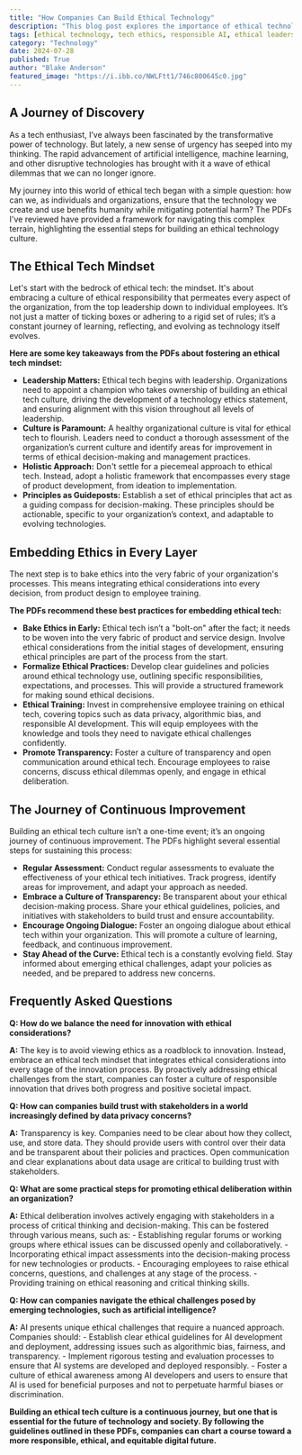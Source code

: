 ```yaml
---
title: "How Companies Can Build Ethical Technology"
description: "This blog post explores the importance of ethical technology development, outlining practical steps for companies to cultivate an ethical tech culture, embed ethical principles into processes, and navigate the ethical challenges of emerging technologies like AI."
tags: [ethical technology, tech ethics, responsible AI, ethical leadership, data privacy, algorithmic bias, ethical decision-making, company culture, innovation, ethical guidelines, transparency, stakeholder engagement, continuous improvement]
category: "Technology"
date: 2024-07-28
published: True
author: "Blake Anderson"
featured_image: "https://i.ibb.co/NWLFtt1/746c800645c0.jpg"
---
```



##  A Journey of Discovery

As a tech enthusiast, I’ve always been fascinated by the transformative power of technology. But lately, a new sense of urgency has seeped into my thinking. The rapid advancement of artificial intelligence, machine learning, and other disruptive technologies has brought with it a wave of ethical dilemmas that we can no longer ignore.  

My journey into this world of ethical tech began with a simple question: how can we, as individuals and organizations, ensure that the technology we create and use benefits humanity while mitigating potential harm? The PDFs I've reviewed have provided a framework for navigating this complex terrain, highlighting the essential steps for building an ethical technology culture.

## The Ethical Tech Mindset

Let's start with the bedrock of ethical tech: the mindset. It's about embracing a culture of ethical responsibility that permeates every aspect of the organization, from the top leadership down to individual employees. It’s not just a matter of ticking boxes or adhering to a rigid set of rules; it’s a constant journey of learning, reflecting, and evolving as technology itself evolves.

**Here are some key takeaways from the PDFs about fostering an ethical tech mindset:**

- **Leadership Matters:**  Ethical tech begins with leadership. Organizations need to appoint a champion who takes ownership of building an ethical tech culture, driving the development of a technology ethics statement, and ensuring alignment with this vision throughout all levels of leadership. 
- **Culture is Paramount:**  A healthy organizational culture is vital for ethical tech to flourish. Leaders need to conduct a thorough assessment of the organization’s current culture and identify areas for improvement in terms of ethical decision-making and management practices. 
- **Holistic Approach:**  Don't settle for a piecemeal approach to ethical tech. Instead, adopt a holistic framework that encompasses every stage of product development, from ideation to implementation.
- **Principles as Guideposts:**  Establish a set of ethical principles that act as a guiding compass for decision-making. These principles should be actionable, specific to your organization’s context, and adaptable to evolving technologies. 

## Embedding Ethics in Every Layer

The next step is to bake ethics into the very fabric of your organization's processes. This means integrating ethical considerations into every decision, from product design to employee training.  

**The PDFs recommend these best practices for embedding ethical tech:**

- **Bake Ethics in Early:**  Ethical tech isn’t a "bolt-on" after the fact; it needs to be woven into the very fabric of product and service design. Involve ethical considerations from the initial stages of development, ensuring ethical principles are part of the process from the start.
- **Formalize Ethical Practices:**  Develop clear guidelines and policies around ethical technology use, outlining specific responsibilities, expectations, and processes. This will provide a structured framework for making sound ethical decisions.
- **Ethical Training:**  Invest in comprehensive employee training on ethical tech, covering topics such as data privacy, algorithmic bias, and responsible AI development. This will equip employees with the knowledge and tools they need to navigate ethical challenges confidently. 
- **Promote Transparency:**  Foster a culture of transparency and open communication around ethical tech. Encourage employees to raise concerns, discuss ethical dilemmas openly, and engage in ethical deliberation. 

## The Journey of Continuous Improvement

Building an ethical tech culture isn’t a one-time event; it’s an ongoing journey of continuous improvement. The PDFs highlight several essential steps for sustaining this process:

- **Regular Assessment:**  Conduct regular assessments to evaluate the effectiveness of your ethical tech initiatives. Track progress, identify areas for improvement, and adapt your approach as needed. 
- **Embrace a Culture of Transparency:**  Be transparent about your ethical decision-making process. Share your ethical guidelines, policies, and initiatives with stakeholders to build trust and ensure accountability.
- **Encourage Ongoing Dialogue:**  Foster an ongoing dialogue about ethical tech within your organization. This will promote a culture of learning, feedback, and continuous improvement. 
- **Stay Ahead of the Curve:**  Ethical tech is a constantly evolving field. Stay informed about emerging ethical challenges, adapt your policies as needed, and be prepared to address new concerns.

## Frequently Asked Questions

**Q: How do we balance the need for innovation with ethical considerations?**

**A:** The key is to avoid viewing ethics as a roadblock to innovation. Instead, embrace an ethical tech mindset that integrates ethical considerations into every stage of the innovation process. By proactively addressing ethical challenges from the start, companies can foster a culture of responsible innovation that drives both progress and positive societal impact.

**Q: How can companies build trust with stakeholders in a world increasingly defined by data privacy concerns?**

**A:** Transparency is key. Companies need to be clear about how they collect, use, and store data. They should provide users with control over their data and be transparent about their policies and practices.  Open communication and clear explanations about data usage are critical to building trust with stakeholders. 

**Q: What are some practical steps for promoting ethical deliberation within an organization?**

**A:**  Ethical deliberation involves actively engaging with stakeholders in a process of critical thinking and decision-making. This can be fostered through various means, such as:
    - Establishing regular forums or working groups where ethical issues can be discussed openly and collaboratively.
    - Incorporating ethical impact assessments into the decision-making process for new technologies or products.
    - Encouraging employees to raise ethical concerns, questions, and challenges at any stage of the process. 
    - Providing training on ethical reasoning and critical thinking skills.

**Q: How can companies navigate the ethical challenges posed by emerging technologies, such as artificial intelligence?**

**A:**  AI presents unique ethical challenges that require a nuanced approach. Companies should:
    - Establish clear ethical guidelines for AI development and deployment, addressing issues such as algorithmic bias, fairness, and transparency.
    - Implement rigorous testing and evaluation processes to ensure that AI systems are developed and deployed responsibly.
    - Foster a culture of ethical awareness among AI developers and users to ensure that AI is used for beneficial purposes and not to perpetuate harmful biases or discrimination.

**Building an ethical tech culture is a continuous journey, but one that is essential for the future of technology and society. By following the guidelines outlined in these PDFs, companies can chart a course toward a more responsible, ethical, and equitable digital future.**

